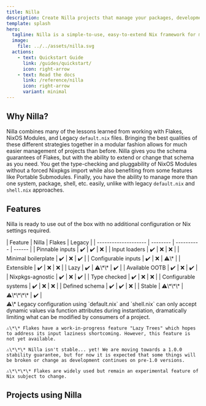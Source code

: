 ```yaml
---
title: Nilla
description: Create Nilla projects that manage your packages, development shells, systems, and more with Nix!
template: splash
hero:
  tagline: Nilla is a simple-to-use, easy-to-extend Nix framework for managing projects.
  image:
    file: ../../assets/nilla.svg
  actions:
    - text: Quickstart Guide
      link: /guides/quickstart/
      icon: right-arrow
    - text: Read the docs
      link: /reference/nilla
      icon: right-arrow
      variant: minimal
---
```



## Why Nilla?

Nilla combines many of the lessons learned from working with Flakes, NixOS Modules, and Legacy `default.nix` files. Bringing the best qualities of these different strategies together in a modular fashion allows for much easier management of projects than before. Nilla gives you the schema guarantees of Flakes, but with the ability to extend or change that schema as you need. You get the type-checking and pluggability of NixOS Modules without a forced Nixpkgs import while also benefiting from some features like Portable Submodules. Finally, you have the ability to manage more than one system, package, shell, etc. easily, unlike with legacy `default.nix` and `shell.nix` approaches.

## Features

Nilla is ready to use out of the box with no additional configuration or Nix settings required.

<div className="flex flex-col lg:flex-row gap-8">
  <div className="shrink-0">
    | Feature              | Nilla    | Flakes     | Legacy |
    | -------------------- | -------- | ---------- | ------ |
    | Pinnable inputs      | ✔️       | ✔️         | ❌     |
    | Input loaders        | ✔️       | ❌         | ❌     |
    | Minimal boilerplate  | ✔️       | ❌         | ✔️     |
    | Configurable inputs  | ✔️       | ❌         | ⚠️\*   |
    | Extensible           | ✔️       | ❌         | ❌     |
    | Lazy                 | ✔️       | ⚠️\*\*     | ✔️     |
    | Available OOTB       | ✔️       | ❌         | ✔️     |
    | Nixpkgs-agnostic     | ✔️       | ❌         | ✔️     |
    | Type checked         | ✔️       | ❌         | ❌     |
    | Configurable systems | ✔️       | ❌         | ❌     |
    | Defined schema       | ✔️       | ✔️         | ❌     |
    | Stable               | ⚠️\*\*\* | ⚠️\*\*\*\* | ✔️     |
  </div>
  <div className="lg:self-end">
    ⚠️\* Legacy configuration using `default.nix` and `shell.nix` can only accept dynamic values via function attributes during instantiation, dramatically limiting what can be modified by consumers of a project.

    ⚠️\*\* Flakes have a work-in-progress feature "Lazy Trees" which hopes to address its input laziness shortcoming. However, this feature is not yet available.

    ⚠️\*\*\* Nilla isn't stable... yet! We are moving towards a 1.0.0 stability guarantee, but for now it is expected that some things will be broken or change as development continues on pre-1.0 versions.

    ⚠️\*\*\*\* Flakes are widely used but remain an experimental feature of Nix subject to change.
  </div>
</div>

## Projects using Nilla

<CardGrid>
  <LinkCard
    title="arnarg/nilla-utils"
    href="https://github.com/arnarg/nilla-utils"
    description="Nilla modules and cli plugins to work with NixOS and home-manager configurations."
  />
  <LinkCard
    title="CollaboraOnline/nix-build-support"
    href="https://github.com/CollaboraOnline/nix-build-support"
    description="Nilla shells for building Collabora Online, a web-based office suite, for development."
  />
  <LinkCard
    title="FreshlyBakedCake/PacketMix"
    href="https://github.com/FreshlyBakedCake/PacketMix"
    description="All you need to bake a delicious system: a copy-and-fill-in NixOS configuration with automatic updates, homes attached to systems, and more."
  />
  <LinkCard
    title="jakehamilton/config"
    href="https://github.com/jakehamilton/config"
    description="Nix configuration for packages, systems, and more."
  />
  <LinkCard
    title="nilla-nix/cli"
    href="https://github.com/nilla-nix/cli"
    description="The command line interface for working with Nilla projects."
  />
  <LinkCard
    title="nilla-nix/nilla.dev"
    href="https://github.com/nilla-nix/nilla.dev"
    description="The documentation website for Nilla."
  />
</CardGrid>
